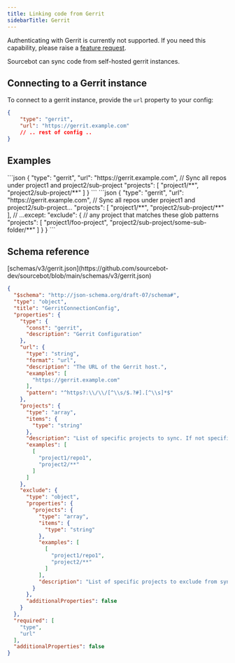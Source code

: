 ```yaml
---
title: Linking code from Gerrit
sidebarTitle: Gerrit
---
```


<Note>Authenticating with Gerrit is currently not supported. If you need this capability, please raise a [feature request](https://github.com/sourcebot-dev/sourcebot/discussions/categories/ideas).</Note>

Sourcebot can sync code from self-hosted gerrit instances.

## Connecting to a Gerrit instance

To connect to a gerrit instance, provide the `url` property to your config:

```json
{
    "type": "gerrit",
    "url": "https://gerrit.example.com"
    // .. rest of config ..
}
```

## Examples

<AccordionGroup>
    <Accordion title="Sync projects by glob pattern">
        ```json
        {
            "type": "gerrit",
            "url": "https://gerrit.example.com",
            // Sync all repos under project1 and project2/sub-project
            "projects": [
                "project1/**",
                "project2/sub-project/**"
            ]
        }
        ```
    </Accordion>
    <Accordion title="Exclude repos from syncing">
        ```json
        {
            "type": "gerrit",
            "url": "https://gerrit.example.com",
            // Sync all repos under project1 and project2/sub-project...
            "projects": [
                "project1/**",
                "project2/sub-project/**"
            ],
            // ...except:
            "exclude": {
                // any project that matches these glob patterns
                "projects": [
                    "project1/foo-project",
                    "project2/sub-project/some-sub-folder/**"
                ]
            }
        }
        ```
    </Accordion>
</AccordionGroup>

## Schema reference

<Accordion title="Reference">
[schemas/v3/gerrit.json](https://github.com/sourcebot-dev/sourcebot/blob/main/schemas/v3/gerrit.json)

```json
{
  "$schema": "http://json-schema.org/draft-07/schema#",
  "type": "object",
  "title": "GerritConnectionConfig",
  "properties": {
    "type": {
      "const": "gerrit",
      "description": "Gerrit Configuration"
    },
    "url": {
      "type": "string",
      "format": "url",
      "description": "The URL of the Gerrit host.",
      "examples": [
        "https://gerrit.example.com"
      ],
      "pattern": "^https?:\\/\\/[^\\s/$.?#].[^\\s]*$"
    },
    "projects": {
      "type": "array",
      "items": {
        "type": "string"
      },
      "description": "List of specific projects to sync. If not specified, all projects will be synced. Glob patterns are supported",
      "examples": [
        [
          "project1/repo1",
          "project2/**"
        ]
      ]
    },
    "exclude": {
      "type": "object",
      "properties": {
        "projects": {
          "type": "array",
          "items": {
            "type": "string"
          },
          "examples": [
            [
              "project1/repo1",
              "project2/**"
            ]
          ],
          "description": "List of specific projects to exclude from syncing."
        }
      },
      "additionalProperties": false
    }
  },
  "required": [
    "type",
    "url"
  ],
  "additionalProperties": false
}
```
</Accordion>